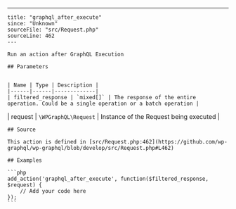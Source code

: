 ---
    title: "graphql_after_execute"
    since: "Unknown"
    sourceFile: "src/Request.php"
    sourceLine: 462
    ---
    
    Run an action after GraphQL Execution
    
    ## Parameters
    
    
    | Name | Type | Description |
    |------|------|-------------|
    | filtered_response | `mixed[]` | The response of the entire operation. Could be a single operation or a batch operation |
| request | `\WPGraphQL\Request` | Instance of the Request being executed |
    
    
    ## Source

    This action is defined in [src/Request.php:462](https://github.com/wp-graphql/wp-graphql/blob/develop/src/Request.php#L462)

    ## Examples

    ```php
    add_action('graphql_after_execute', function($filtered_response, $request) {
        // Add your code here
    });
    ```
    